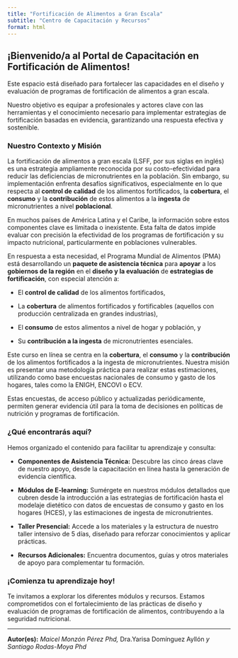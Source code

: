 ```yaml
---
title: "Fortificación de Alimentos a Gran Escala"
subtitle: "Centro de Capacitación y Recursos"
format: html
---
```


## ¡Bienvenido/a al Portal de Capacitación en Fortificación de Alimentos!

Este espacio está diseñado para fortalecer las capacidades en el diseño y evaluación de programas de fortificación de alimentos a gran escala.

Nuestro objetivo es equipar a profesionales y actores clave con las herramientas y el conocimiento necesario para implementar estrategias de fortificación basadas en evidencia, garantizando una respuesta efectiva y sostenible.

### Nuestro Contexto y Misión

La fortificación de alimentos a gran escala (LSFF, por sus siglas en inglés) es una estrategia ampliamente reconocida por su costo-efectividad para reducir las deficiencias de micronutrientes en la población. Sin embargo, su implementación enfrenta desafíos significativos, especialmente en lo que respecta al **control de calidad** de los alimentos fortificados, la **cobertura**, el **consumo** y la **contribución** de estos alimentos a la **ingesta** de micronutrientes a nivel **poblacional**.

En muchos países de América Latina y el Caribe, la información sobre estos componentes clave es limitada o inexistente. Esta falta de datos impide evaluar con precisión la efectividad de los programas de fortificación y su impacto nutricional, particularmente en poblaciones vulnerables.

En respuesta a esta necesidad, el Programa Mundial de Alimentos (PMA) está desarrollando un **paquete de asistencia técnica** para **apoyar** a los **gobiernos de la región** en el **diseño y la evaluación** de **estrategias de fortificación**, con especial atención a:

-   El **control de calidad** de los alimentos fortificados,

-   La **cobertura** de alimentos fortificados y fortificables (aquellos con producción centralizada en grandes industrias),

-   El **consumo** de estos alimentos a nivel de hogar y población, y

-   Su **contribución a la ingesta** de micronutrientes esenciales.

Este curso en línea se centra en la **cobertura**, el **consumo** y la **contribución** de los alimentos fortificados a la ingesta de micronutrientes. Nuestra misión es presentar una metodología práctica para realizar estas estimaciones, utilizando como base encuestas nacionales de consumo y gasto de los hogares, tales como la ENIGH, ENCOVI o ECV.

Estas encuestas, de acceso público y actualizadas periódicamente, permiten generar evidencia útil para la toma de decisiones en políticas de nutrición y programas de fortificación.

### ¿Qué encontrarás aquí?

Hemos organizado el contenido para facilitar tu aprendizaje y consulta:

-   **Componentes de Asistencia Técnica:** Descubre las cinco áreas clave de nuestro apoyo, desde la capacitación en línea hasta la generación de evidencia científica.

-   **Módulos de E-learning:** Sumérgete en nuestros módulos detallados que cubren desde la introducción a las estrategias de fortificación hasta el modelaje dietético con datos de encuestas de consumo y gasto en los hogares (HCES), y las estimaciones de ingesta de micronutrientes.

-   **Taller Presencial:** Accede a los materiales y la estructura de nuestro taller intensivo de 5 días, diseñado para reforzar conocimientos y aplicar prácticas.

-   **Recursos Adicionales:** Encuentra documentos, guías y otros materiales de apoyo para complementar tu formación.

### ¡Comienza tu aprendizaje hoy!

Te invitamos a explorar los diferentes módulos y recursos. Estamos comprometidos con el fortalecimiento de las prácticas de diseño y evaluación de programas de fortificación de alimentos, contribuyendo a la seguridad nutricional.

------------------------------------------------------------------------

**Autor(es):** *Maicel Monzón Pérez Phd,* Dra.Yarisa Domínguez Ayllón *y Santiago Rodas-Moya Phd*
